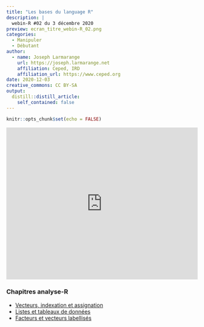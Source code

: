 ```yaml
---
title: "Les bases du language R"
description: |
  webin-R #02 du 3 décembre 2020
preview: ecran_titre_webin-R_02.png
categories:
  - Manipuler
  - Débutant
author:
  - name: Joseph Larmarange
    url: https://joseph.larmarange.net
    affiliation: Ceped, IRD
    affiliation_url: https://www.ceped.org
date: 2020-12-03
creative_commons: CC BY-SA
output:
  distill::distill_article:
    self_contained: false
---
```



```r
knitr::opts_chunk$set(echo = FALSE)
```

<iframe width="100%" height="400" src="https://www.youtube.com/embed/Eh8piunoqQc" frameborder="0" allow="accelerometer; autoplay; clipboard-write; encrypted-media; gyroscope; picture-in-picture" allowfullscreen></iframe>

### Chapitres analyse-R

- [Vecteurs, indexation et assignation](https://larmarange.github.io/analyse-R/vecteurs-indexation-et-assignation.html)
- [Listes et tableaux de données](https://larmarange.github.io/analyse-R/listes-et-tableaux-de-donnes.html)
- [Facteurs et vecteurs labellisés](https://larmarange.github.io/analyse-R/facteurs-et-vecteurs-labellises.html)
